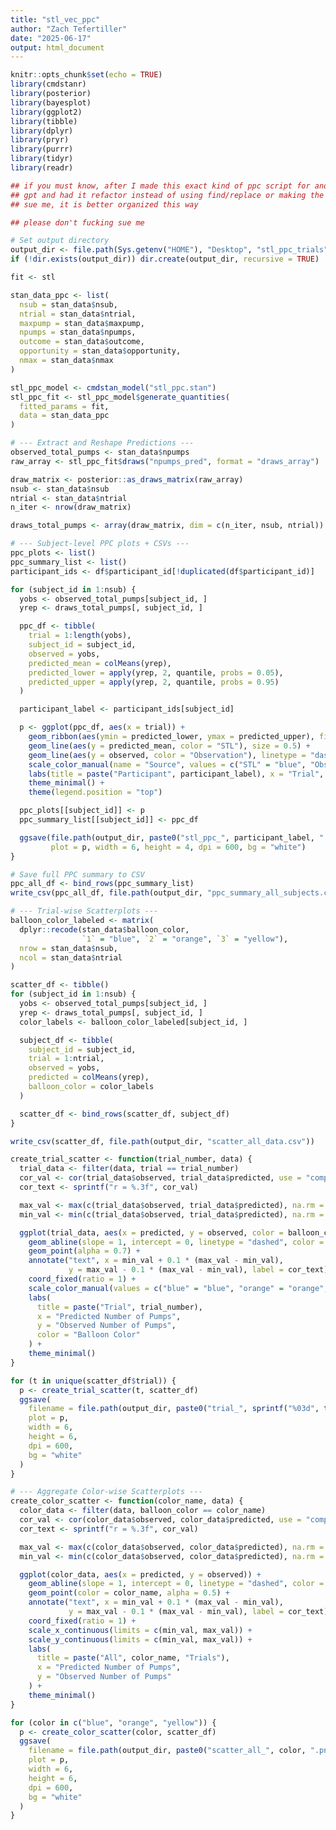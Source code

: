 ```yaml
---
title: "stl_vec_ppc"
author: "Zach Tefertiller"
date: "2025-06-17"
output: html_document
---
```


```r
knitr::opts_chunk$set(echo = TRUE)
library(cmdstanr)
library(posterior)
library(bayesplot)
library(ggplot2)
library(tibble)
library(dplyr)
library(pryr)
library(purrr)
library(tidyr)
library(readr)
```


```r
## if you must know, after I made this exact kind of ppc script for another model, i fed my original script into
## gpt and had it refactor instead of using find/replace or making the function modular
## sue me, it is better organized this way

## please don't fucking sue me

# Set output directory
output_dir <- file.path(Sys.getenv("HOME"), "Desktop", "stl_ppc_trials")
if (!dir.exists(output_dir)) dir.create(output_dir, recursive = TRUE)

fit <- stl  

stan_data_ppc <- list(
  nsub = stan_data$nsub,
  ntrial = stan_data$ntrial,
  maxpump = stan_data$maxpump,
  npumps = stan_data$npumps,
  outcome = stan_data$outcome,
  opportunity = stan_data$opportunity,
  nmax = stan_data$nmax
)

stl_ppc_model <- cmdstan_model("stl_ppc.stan")
stl_ppc_fit <- stl_ppc_model$generate_quantities(
  fitted_params = fit,
  data = stan_data_ppc
)

# --- Extract and Reshape Predictions ---
observed_total_pumps <- stan_data$npumps
raw_array <- stl_ppc_fit$draws("npumps_pred", format = "draws_array")  # iterations × chains × variables

draw_matrix <- posterior::as_draws_matrix(raw_array)
nsub <- stan_data$nsub
ntrial <- stan_data$ntrial
n_iter <- nrow(draw_matrix)

draws_total_pumps <- array(draw_matrix, dim = c(n_iter, nsub, ntrial))  # iterations × nsub × ntrial

# --- Subject-level PPC plots + CSVs ---
ppc_plots <- list()
ppc_summary_list <- list()
participant_ids <- df$participant_id[!duplicated(df$participant_id)]

for (subject_id in 1:nsub) {
  yobs <- observed_total_pumps[subject_id, ]
  yrep <- draws_total_pumps[, subject_id, ]

  ppc_df <- tibble(
    trial = 1:length(yobs),
    subject_id = subject_id,
    observed = yobs,
    predicted_mean = colMeans(yrep),
    predicted_lower = apply(yrep, 2, quantile, probs = 0.05),
    predicted_upper = apply(yrep, 2, quantile, probs = 0.95)
  )

  participant_label <- participant_ids[subject_id]

  p <- ggplot(ppc_df, aes(x = trial)) +
    geom_ribbon(aes(ymin = predicted_lower, ymax = predicted_upper), fill = "lightblue", alpha = 0.5) +
    geom_line(aes(y = predicted_mean, color = "STL"), size = 0.5) +
    geom_line(aes(y = observed, color = "Observation"), linetype = "dashed", size = 0.5) +
    scale_color_manual(name = "Source", values = c("STL" = "blue", "Observation" = "black")) +
    labs(title = paste("Participant", participant_label), x = "Trial", y = "Number of Pumps") +
    theme_minimal() +
    theme(legend.position = "top")

  ppc_plots[[subject_id]] <- p
  ppc_summary_list[[subject_id]] <- ppc_df

  ggsave(file.path(output_dir, paste0("stl_ppc_", participant_label, ".png")),
         plot = p, width = 6, height = 4, dpi = 600, bg = "white")
}

# Save full PPC summary to CSV
ppc_all_df <- bind_rows(ppc_summary_list)
write_csv(ppc_all_df, file.path(output_dir, "ppc_summary_all_subjects.csv"))

# --- Trial-wise Scatterplots ---
balloon_color_labeled <- matrix(
  dplyr::recode(stan_data$balloon_color,
                `1` = "blue", `2` = "orange", `3` = "yellow"),
  nrow = stan_data$nsub,
  ncol = stan_data$ntrial
)

scatter_df <- tibble()
for (subject_id in 1:nsub) {
  yobs <- observed_total_pumps[subject_id, ]
  yrep <- draws_total_pumps[, subject_id, ]
  color_labels <- balloon_color_labeled[subject_id, ]

  subject_df <- tibble(
    subject_id = subject_id,
    trial = 1:ntrial,
    observed = yobs,
    predicted = colMeans(yrep),
    balloon_color = color_labels
  )

  scatter_df <- bind_rows(scatter_df, subject_df)
}

write_csv(scatter_df, file.path(output_dir, "scatter_all_data.csv"))

create_trial_scatter <- function(trial_number, data) {
  trial_data <- filter(data, trial == trial_number)
  cor_val <- cor(trial_data$observed, trial_data$predicted, use = "complete.obs")
  cor_text <- sprintf("r = %.3f", cor_val)

  max_val <- max(c(trial_data$observed, trial_data$predicted), na.rm = TRUE)
  min_val <- min(c(trial_data$observed, trial_data$predicted), na.rm = TRUE)

  ggplot(trial_data, aes(x = predicted, y = observed, color = balloon_color)) +
    geom_abline(slope = 1, intercept = 0, linetype = "dashed", color = "gray") +
    geom_point(alpha = 0.7) +
    annotate("text", x = min_val + 0.1 * (max_val - min_val),
             y = max_val - 0.1 * (max_val - min_val), label = cor_text) +
    coord_fixed(ratio = 1) +
    scale_color_manual(values = c("blue" = "blue", "orange" = "orange", "yellow" = "gold")) +
    labs(
      title = paste("Trial", trial_number),
      x = "Predicted Number of Pumps",
      y = "Observed Number of Pumps",
      color = "Balloon Color"
    ) +
    theme_minimal()
}

for (t in unique(scatter_df$trial)) {
  p <- create_trial_scatter(t, scatter_df)
  ggsave(
    filename = file.path(output_dir, paste0("trial_", sprintf("%03d", t), "_scatter.png")),
    plot = p,
    width = 6,
    height = 6,
    dpi = 600,
    bg = "white"
  )
}

# --- Aggregate Color-wise Scatterplots ---
create_color_scatter <- function(color_name, data) {
  color_data <- filter(data, balloon_color == color_name)
  cor_val <- cor(color_data$observed, color_data$predicted, use = "complete.obs")
  cor_text <- sprintf("r = %.3f", cor_val)

  max_val <- max(c(color_data$observed, color_data$predicted), na.rm = TRUE)
  min_val <- min(c(color_data$observed, color_data$predicted), na.rm = TRUE)

  ggplot(color_data, aes(x = predicted, y = observed)) +
    geom_abline(slope = 1, intercept = 0, linetype = "dashed", color = "gray") +
    geom_point(color = color_name, alpha = 0.5) +
    annotate("text", x = min_val + 0.1 * (max_val - min_val),
             y = max_val - 0.1 * (max_val - min_val), label = cor_text) +
    coord_fixed(ratio = 1) +
    scale_x_continuous(limits = c(min_val, max_val)) +
    scale_y_continuous(limits = c(min_val, max_val)) +
    labs(
      title = paste("All", color_name, "Trials"),
      x = "Predicted Number of Pumps",
      y = "Observed Number of Pumps"
    ) +
    theme_minimal()
}

for (color in c("blue", "orange", "yellow")) {
  p <- create_color_scatter(color, scatter_df)
  ggsave(
    filename = file.path(output_dir, paste0("scatter_all_", color, ".png")),
    plot = p,
    width = 6,
    height = 6,
    dpi = 600,
    bg = "white"
  )
}

```
